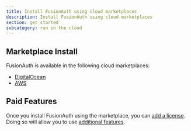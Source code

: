 ```yaml
---
title: Install FusionAuth using cloud marketplaces
description: Install FusionAuth using cloud marketplaces
section: get started
subcategory: run in the cloud
---
```


## Marketplace Install

FusionAuth is available in the following cloud marketplaces:

* [DigitalOcean](https://marketplace.digitalocean.com/apps/fusionauth)
* [AWS](https://aws.amazon.com/marketplace/seller-profile?id=30ecc80d-f96e-4259-ae1c-fc3b994f90ea)

## Paid Features

Once you install FusionAuth using the marketplace, you can [add a license](/docs/v1/tech/admin-guide/licensing). Doing so will allow you to use [additional features](/docs/v1/tech/core-concepts/editions-features).
